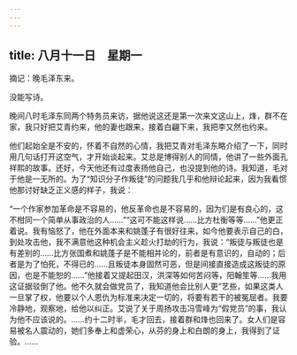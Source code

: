 ```yaml
---
---
---
```

title: 八月十一日　星期一
---




摘记：晚毛泽东来。

没能写诗。

晚间八时毛泽东同两个特务员来访，据他说这还是第一次来文这山上，烽，群不在家，我只好把艾青约来，他的妻也跟来，接着白翩下来，我把李又然也约来。

他们起始全是不安的，怀着不自然的心情，我把艾青对毛泽东略介绍了一下，同时用几句话打开这空气，才开始谈起来。艾总是博得别人的同情，他讲了一些外面孔祥熙的故事。还好，今天他还有过度表扬他自己，也没提到他的诗。我知道，毛对于他是一无所的。为了“知识分子作叛徒”的问题我几乎和他辩论起来，因为我看惯他那讨好缺乏正义感的样子，我说：

“一个作家参加革命是不容易的，他反革命也是不容易的，因为们是有良心的，这不柑同一个简单从事政治的人……”“这可不能这样说……比方杜衡等等……”他更正着说。我有恼怒了，他在外面本来和姚蓬子有很好往来，如今他要表示自己的白，到处攻击他，我不满意他这种机会主义趁火打劫的行为，我说：“叛徒与叛徒也是有差别的……比方张国煮和姚蓬子是不能相并论的，前者是有意识的，自动的；后者是为了怕死，不得已的……且叛徒本身固然可恶，但是间接直接造成这叛徒的原因，也是不能恕的……”他接着又提起田汉，洪深等如何苦闷等，阳翰笙等……我用这证据驳倒了他。他不久就会做党员了，我知道他会比别人更“艺些，如果这类人一旦掌了权，他要以个人恩仇为标准来决定一切的，将要有若干的被冤屈者。我要冷静地，观察地，给他以纠正。艾说了关于周扬攻击冯雪峰为“假党员”的事，我认为他不应该说的。……约十二时半，毛才回去，接着群和烽也回来了。女人们是容易被名人震动的，她们多奉上和虚荣心，从芬的身上和白朗的身上，我得到了证验。……